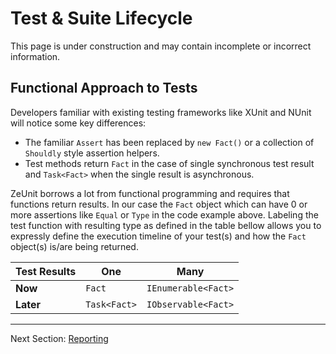 
# Test & Suite Lifecycle

<Warning title="Under Construction" >
    This page is under construction and may contain incomplete or incorrect information.
</Warning>

## Functional Approach to Tests

Developers familiar with existing testing frameworks like XUnit and NUnit will notice some key differences:

 - The familiar `Assert` has been replaced by `new Fact()` or a collection of `Shouldly` style assertion helpers.  
 - Test methods return `Fact` in the case of single synchronous test result and `Task<Fact>` when the single result is asynchronous. 

ZeUnit borrows a lot from functional programming and requires that functions return results. In our case the `Fact` object which can have 0 or more assertions like `Equal` or `Type` in the code example above.   Labeling the test function with resulting type as defined in the table bellow allows you to expressly define the execution timeline of your test(s) and how the `Fact` object(s) is/are being returned.

|  Test Results   | **One**          |  **Many**               |
| --------------- | ---------------- | ----------------------- |
| **Now**         | `Fact`       | `IEnumerable<Fact>` |
| **Later**       | `Task<Fact>` | `IObservable<Fact>` |


***

Next Section: [Reporting](/docs/core-reporting/)